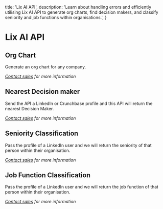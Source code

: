   title: 'Lix AI API',
  description: 'Learn about handling errors and efficiently utilising Lix AI API to generate org charts, find decision makers, and classify seniority and job functions within organisations.',
}


# Lix AI API

## Org Chart

Generate an org chart for any company.

*<a href="#" onclick="window.Intercom('show')">Contact sales</a> for more information*

## Nearest Decision maker

Send the API a LinkedIn or Crunchbase profile and this API will return the nearest Decision Maker.

*<a href="#" onclick="window.Intercom('show')">Contact sales</a> for more information*

## Seniority Classification

Pass the profile of a LinkedIn user and we will return the seniority of that person within their organisation.

*<a href="#" onclick="window.Intercom('show')">Contact sales</a> for more information*

## Job Function Classification

Pass the profile of a LinkedIn user and we will return the job function of that person within their organisation.

*<a href="#" onclick="window.Intercom('show')">Contact sales</a> for more information*

